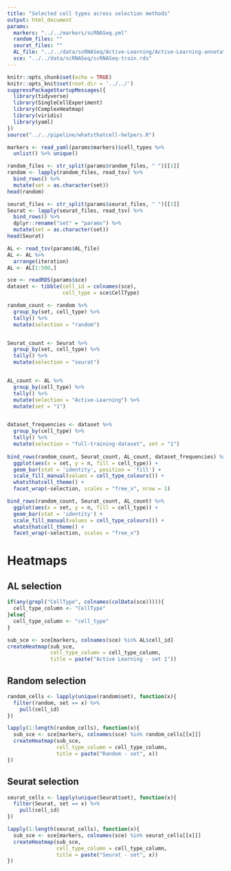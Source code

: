 ```yaml
---
title: "Selected cell types across selection methods"
output: html_document
params:
  markers: "../../markers/scRNASeq.yml"
  random_files: ""
  seurat_files: ""
  AL_file: "../../data/scRNASeq/Active-Learning/Active-Learning-annotation-GroundTruth.tsv"
  sce: "../../data/scRNASeq/scRNASeq-train.rds"
---
```


```r
knitr::opts_chunk$set(echo = TRUE)
knitr::opts_knit$set(root.dir = '../../')
suppressPackageStartupMessages({
  library(tidyverse)
  library(SingleCellExperiment)
  library(ComplexHeatmap)
  library(viridis)
  library(yaml)
})
source("../../pipeline/whatsthatcell-helpers.R")
```



```r
markers <- read_yaml(params$markers)$cell_types %>% 
  unlist() %>% unique()

random_files <- str_split(params$random_files, " ")[[1]]
random <- lapply(random_files, read_tsv) %>%  
  bind_rows() %>% 
  mutate(set = as.character(set))
head(random)

seurat_files <- str_split(params$seurat_files, " ")[[1]]
Seurat <- lapply(seurat_files, read_tsv) %>%  
  bind_rows() %>% 
  dplyr::rename("set" = "params") %>% 
  mutate(set = as.character(set))
head(Seurat)

AL <- read_tsv(params$AL_file)
AL <- AL %>% 
  arrange(iteration)
AL <- AL[1:500,]

sce <- readRDS(params$sce)
dataset <- tibble(cell_id = colnames(sce),
                  cell_type = sce$CellType)
```


```r
random_count <- random %>% 
  group_by(set, cell_type) %>% 
  tally() %>% 
  mutate(selection = "random")


Seurat_count <- Seurat %>% 
  group_by(set, cell_type) %>% 
  tally() %>% 
  mutate(selection = "seurat")


AL_count <- AL %>% 
  group_by(cell_type) %>% 
  tally() %>% 
  mutate(selection = "Active-Learning") %>% 
  mutate(set = "1")


dataset_frequencies <- dataset %>% 
  group_by(cell_type) %>% 
  tally() %>% 
  mutate(selection = "full-training-dataset", set = "1")
  
bind_rows(random_count, Seurat_count, AL_count, dataset_frequencies) %>% 
  ggplot(aes(x = set, y = n, fill = cell_type)) +
  geom_bar(stat = 'identity', position = 'fill') +
  scale_fill_manual(values = cell_type_colours()) +
  whatsthatcell_theme() +
  facet_wrap(~selection, scales = "free_x", nrow = 1)

bind_rows(random_count, Seurat_count, AL_count) %>% 
  ggplot(aes(x = set, y = n, fill = cell_type)) +
  geom_bar(stat = 'identity') +
  scale_fill_manual(values = cell_type_colours()) +
  whatsthatcell_theme() +
  facet_wrap(~selection, scales = "free_x")
```


# Heatmaps

## AL selection 

```r
if(any(grepl("CellType", colnames(colData(sce))))){
  cell_type_column <- "CellType"
}else{
  cell_type_column <- "cell_type"
}

sub_sce <- sce[markers, colnames(sce) %in% AL$cell_id]
createHeatmap(sub_sce, 
              cell_type_column = cell_type_column, 
              title = paste("Active Learning - set 1"))
```


## Random selection 

```r
random_cells <- lapply(unique(random$set), function(x){
  filter(random, set == x) %>% 
    pull(cell_id)
})

lapply(1:length(random_cells), function(x){
  sub_sce <- sce[markers, colnames(sce) %in% random_cells[[x]]]
  createHeatmap(sub_sce, 
                cell_type_column = cell_type_column, 
                title = paste("Random - set", x))
})
```


## Seurat selection

```r
seurat_cells <- lapply(unique(Seurat$set), function(x){
  filter(Seurat, set == x) %>% 
    pull(cell_id)
})

lapply(1:length(seurat_cells), function(x){
  sub_sce <- sce[markers, colnames(sce) %in% seurat_cells[[x]]]
  createHeatmap(sub_sce, 
                cell_type_column = cell_type_column, 
                title = paste("Seurat - set", x))
})
```


